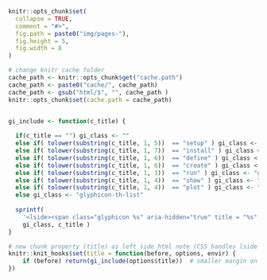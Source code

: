 
```r
knitr::opts_chunk$set(
  collapse = TRUE,
  comment = "#>",
  fig.path = paste0("img/pages-"),
  fig.height = 5,
  fig.width = 8
)

# change knitr cache folder
cache_path <- knitr::opts_chunk$get("cache.path")
cache_path <- paste0("cache/", cache_path)
cache_path <- gsub("html/$", "", cache_path )
knitr::opts_chunk$set(cache.path = cache_path)


gi_include <- function(c_title) {
  
  if(c_title == "") gi_class <- ""
  else if( tolower(substring(c_title, 1, 5))  == "setup" ) gi_class <- "glyphicon-cog"
  else if( tolower(substring(c_title, 1, 7))  == "install" ) gi_class <- "glyphicon-cog"
  else if( tolower(substring(c_title, 1, 6))  == "define" ) gi_class <- "glyphicon-list-alt"
  else if( tolower(substring(c_title, 1, 6))  == "create" ) gi_class <- "glyphicon-list-alt"
  else if( tolower(substring(c_title, 1, 3))  == "run" ) gi_class <- "glyphicon-play-circle"
  else if( tolower(substring(c_title, 1, 4))  == "show" ) gi_class <- "glyphicon-stats"
  else if( tolower(substring(c_title, 1, 4))  == "plot" ) gi_class <- "glyphicon-stats"
  else gi_class <- "glyphicon-th-list"
  
  sprintf(
    '<lside><span class="glyphicon %s" aria-hidden="true" title = "%s" style="color:gray"></span></lside>',
    gi_class, c_title )
}

# new chunk property (title) as left side html note (CSS handles lside position)
knitr::knit_hooks$set(title = function(before, options, envir) {
    if (before) return(gi_include(options$title))  # smaller margin on top and right
})

```
